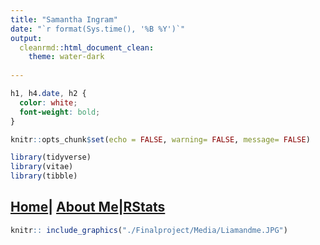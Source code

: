 ```yaml
---
title: "Samantha Ingram"
date: "`r format(Sys.time(), '%B %Y')`"
output: 
  cleanrmd::html_document_clean:
    theme: water-dark
    
---
```

```css
h1, h4.date, h2 {
  color: white;
  font-weight: bold;
}
```


```r
knitr::opts_chunk$set(echo = FALSE, warning= FALSE, message= FALSE)

library(tidyverse)
library(vitae)
library(tibble)

```

## [Home]()| [About Me](https://samingram29.github.io/Aboutme/)|[RStats](https://samingram29.github.io/RStats/Final_Project.html)

```r
knitr:: include_graphics("./Finalproject/Media/Liamandme.JPG")
```



